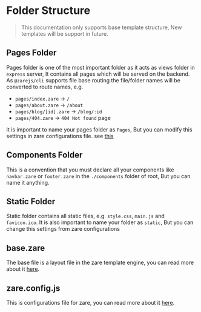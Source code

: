 # Folder Structure

> This documentation only supports base template structure, New templates will be support in future.

## Pages Folder

Pages folder is one of the most important folder as it acts as views folder in `express` server, It contains all pages which will be served on the backend. As `@zarejs/cli` supports file base routing the file/folder names will be converted to route names, e.g.

- `pages/index.zare` -> `/`
- `pages/about.zare` -> `/about`
- `pages/blog/[id].zare` -> `/blog/:id`
- `pages/404.zare` -> `404 Not found` page

It is important to name your pages folder as `Pages`, But you can modify this settings in zare configurations file. see [this](configuration.mdx#pages---folder-path)

## Components Folder

This is a convention that you must declare all your components like `navbar.zare` or `footer.zare` in the `./components` folder of root, But you can name it anything.

## Static Folder

Static folder contains all static files, e.g. `style.css`, `main.js` and `favicon.ico`. It is also important to name your folder as `static`, But you can change this settings from zare configurations

## base.zare

The base file is a layout file in the zare template engine, you can read more about it [here](../get-started/base-template.mdx).

## zare.config.js

This is configurations file for zare, you can read more about it [here](configuration.mdx).
